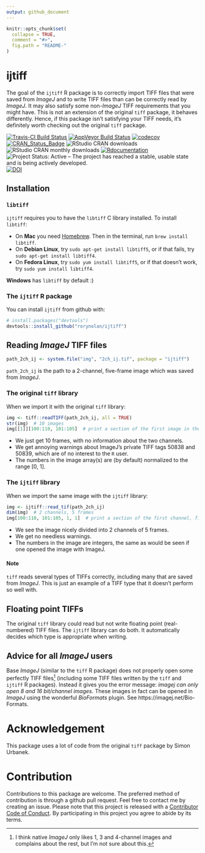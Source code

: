 ```yaml
---
output: github_document
---
```


<!-- README.md is generated from README.Rmd. Please edit that file -->

```r
knitr::opts_chunk$set(
  collapse = TRUE,
  comment = "#>",
  fig.path = "README-"
)
```

# ijtiff

The goal of the `ijtiff` R package is to correctly import TIFF files that were saved from _ImageJ_ and to write TIFF files than can be correctly read by _ImageJ_. It may also satisfy some non-_ImageJ_ TIFF requirements that you might have. This is not an extension of the original `tiff` package, it behaves differently. Hence, if this package isn't satisfying your TIFF needs, it's definitely worth checking out the original `tiff` package.

[![Travis-CI Build Status](https://travis-ci.org/rorynolan/ijtiff.svg?branch=master)](https://travis-ci.org/rorynolan/ijtiff)
[![AppVeyor Build Status](https://ci.appveyor.com/api/projects/status/github/rorynolan/ijtiff?branch=master&svg=true)](https://ci.appveyor.com/project/rorynolan/ijtiff)
[![codecov](https://codecov.io/gh/rorynolan/ijtiff/branch/master/graph/badge.svg)](https://codecov.io/gh/rorynolan/ijtiff)
[![CRAN_Status_Badge](http://www.r-pkg.org/badges/version/ijtiff)](https://cran.r-project.org/package=ijtiff)
![RStudio CRAN downloads](http://cranlogs.r-pkg.org/badges/grand-total/ijtiff)
![RStudio CRAN monthly downloads](http://cranlogs.r-pkg.org/badges/ijtiff)
[![Rdocumentation](http://www.rdocumentation.org/badges/version/ijtiff)](http://www.rdocumentation.org/packages/ijtiff)
![Project Status: Active – The project has reached a stable, usable state and is being actively developed.](http://www.repostatus.org/badges/latest/active.svg)
[![DOI](https://zenodo.org/badge/111798542.svg)](https://zenodo.org/badge/latestdoi/111798542)


## Installation

### `libtiff`

`ijtiff` requires you to have the `libtiff` C library installed. To install `libtiff`:

* On __Mac__ you need [Homebrew](https://brew.sh/). Then in the terminal, run `brew install libtiff`.
* On __Debian Linux__, try `sudo apt-get install libtiff5`, or if that fails, try `sudo apt-get install libtiff4`.
* On __Fedora Linux__, try `sudo yum install libtiff5`, or if that doesn't work, try `sudo yum install libtiff4`.

__Windows__ has `libtiff` by default :)

### The `ijtiff` R package

You can install `ijtiff` from github with:
```r
# install.packages("devtools")
devtools::install_github("rorynolan/ijtiff")
```

## Reading _ImageJ_ TIFF files

```r
path_2ch_ij <- system.file("img", "2ch_ij.tif", package = "ijtiff")
```
`path_2ch_ij` is the path to a 2-channel, five-frame image which was saved from _ImageJ_. 

### The original `tiff` library

When we import it with the original `tiff` library:
```r
img <- tiff::readTIFF(path_2ch_ij, all = TRUE)
str(img)  # 10 images
img[[1]][100:110, 101:105]  # print a section of the first image in the series
```

* We just get 10 frames, with no information about the two channels.
* We get annoying warnings about ImageJ's private TIFF tags 50838 and 50839, which are of no interest to the `R` user. 
* The numbers in the image array(s) are (by default) normalized to the range [0, 1].

### The `ijtiff` library

When we import the same image with the `ijtiff` library:
```r
img <- ijtiff::read_tif(path_2ch_ij)
dim(img)  # 2 channels, 5 frames
img[100:110, 101:105, 1, 1]  # print a section of the first channel, first frame
```

* We see the image nicely divided into 2 channels of 5 frames.
* We get no needless warnings.
* The numbers in the image are integers, the same as would be seen if one opened the image with ImageJ.

#### Note
`tiff` reads several types of TIFFs correctly, including many that are saved from _ImageJ_. This is just an example of a TIFF type that it doesn't perform so well with.

## Floating point TIFFs
The original `tiff` library could read but not write floating point (real-numbered) TIFF files. The `ijtiff` library can do both. It automatically decides which type is appropriate when writing.

## Advice for all _ImageJ_ users
Base _ImageJ_ (similar to the `tiff` R package) does not properly open some perfectly TIFF files^[I think native _ImageJ_ only likes 1, 3 and 4-channel images and complains about the rest, but I'm not sure about this.] (including some TIFF files written by the `tiff` and `ijtiff` R packages).  Instead it gives you the error message: _imagej can only open 8 and 16 bit/channel images_. These images in fact can be opened in _ImageJ_ using the wonderful _BioFormats_ plugin. See https://imagej.net/Bio-Formats.

# Acknowledgement
This package uses a lot of code from the original `tiff` package by Simon Urbanek.

# Contribution
Contributions to this package are welcome. The preferred method of contribution is through a github pull request. Feel free to contact me by creating an issue. Please note that this project is released with a [Contributor Code of Conduct](CONDUCT.md). By participating in this project you agree to abide by its terms.